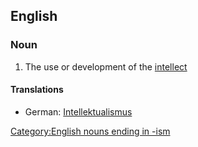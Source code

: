 ==English==

===Noun===
{{en-noun|-}}

# The use or development of the [[intellect]]

====Translations====
*German: [[Intellektualismus]] {{m}}

[[Category:English nouns ending in -ism]]